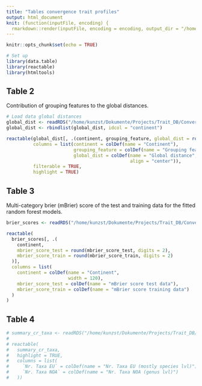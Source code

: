 ```yaml
---
title: "Tables convergence trait profiles"
output: html_document
knit: (function(inputFile, encoding) {
  rmarkdown::render(inputFile, encoding = encoding, output_dir = "/home/kunzst/Dokumente/Projects/Trait_DB/Convergence-trait-profiles/Paper/Tables/") })
---
```


```r
knitr::opts_chunk$set(echo = TRUE)
```

```r
# Set up
library(data.table)
library(reactable)
library(htmltools)
```

## Table 2

Contribution of grouping features to the global distances.

```r
# Load data global distances
global_dist <- readRDS("/home/kunzst/Dokumente/Projects/Trait_DB/Convergence-trait-profiles/Cache/global_dist.rds")
global_dist <- rbindlist(global_dist, idcol = "continent")

reactable(global_dist[, .(continent, grouping_feature, global_dist = round(`global distance`, digits = 2))],
          columns = list(continent = colDef(name = "Continent"), 
                         grouping_feature = colDef(name = "Grouping feature"),
                         global_dist = colDef(name = "Global distance",
                                              align = "center")), 
          filterable = TRUE,
          highlight = TRUE)
```

## Table 3

Multi-category brier (mBrier) score of the test and training data for the fitted random forest models. 

```r
brier_scores <- readRDS("/home/kunzst/Dokumente/Projects/Trait_DB/Convergence-trait-profiles/Cache/perf_summary.rds")

reactable(
  brier_scores[, .(
    continent,
    mbrier_score_test = round(mbrier_score_test, digits = 2),
    mbrier_score_train = round(mbrier_score_train, digits = 2)
  )],
  columns = list(
    continent = colDef(name = "Continent",
                       width = 120),
    mbrier_score_test = colDef(name = "mBrier score test data"),
    mbrier_score_train = colDef(name = "mBrier score training data")
  )
)

```

## Table 4

```r

# summary_cr_taxa <- readRDS("/home/kunzst/Dokumente/Projects/Trait_DB/Convergence-trait-profiles/Cache/Cache_comparison_climatic_reg/summary_cr_taxa.rds")
# 
# reactable(
#   summary_cr_taxa,
#   highlight = TRUE,
#   columns = list(
#     `Nr. Taxa EU` = colDef(name = "Nr. Taxa EU (mostly species lvl)"),
#     `Nr. Taxa NOA` = colDef(name = "Nr. Taxa NOA (genus lvl)")
#   ))
```
